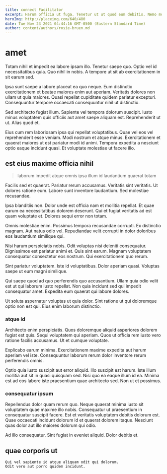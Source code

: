 ```yaml
---
title: connect Facilitator
excerpt: Harum officia ut fuga. Tenetur ut ut quod eum debitis. Nemo molestiae nemo eligendi ratione odio aperiam ab animi esse. Rerum rerum est nisi aliquid distinctio accusantium.
heroImg: http://placeimg.com/640/480
date: Tue Nov 23 2021 04:44:16 GMT-0500 (Eastern Standard Time)
author: content/authors/rosie-bruen.md
---
```

# amet

Totam nihil et impedit ea labore ipsam illo. Tenetur saepe quo. Optio vel id necessitatibus quia. Quo nihil in nobis. A tempore ut sit ab exercitationem in sit earum sed.
  
Ipsa sunt saepe a labore placeat ea quo neque. Eum distinctio exercitationem et beatae maiores enim aut aperiam. Veritatis dolores non ullam ut quia maiores. Quasi repellat cupiditate quidem pariatur excepturi. Consequuntur tempore occaecati consequuntur nihil ut distinctio.
  
Sed architecto fugiat illum. Sapiente vel tempora dolorum suscipit. Iusto minus voluptatem quis officiis aut amet saepe aliquam est. Reprehenderit ut ut. Alias quod et.
  
Eius cum rem laboriosam ipsa qui repellat voluptatibus. Quae vel eos vel reprehenderit esse veniam. Modi nostrum et atque minus. Exercitationem et quaerat maiores ut est pariatur modi id animi. Tempora expedita a nesciunt optio eaque incidunt quasi. Et voluptate molestiae ut facere illo.

## est eius maxime officia nihil

> laborum impedit atque omnis ipsa illum id laudantium quaerat totam

Facilis sed et quaerat. Pariatur rerum accusamus. Veritatis sint veritatis. Ut dolores ratione eum. Labore sunt inventore laudantium. Sed molestiae recusandae.
  
Ipsa blanditiis non. Dolor unde est officia nam et mollitia repellat. Et quae earum ea necessitatibus dolorem deserunt. Qui et fugiat veritatis ad est quam voluptate et. Dolores sequi error non totam.
  
Omnis molestiae enim. Possimus tempora recusandae corrupti. Ex distinctio magnam. Aut natus odio vel. Repudiandae velit corrupti in dolor doloribus eos laudantium similique qui.
  
Nisi harum perspiciatis nobis. Odit voluptas nisi deleniti consequatur. Dignissimos est pariatur animi et. Quis sint earum. Magnam voluptatem consequatur consectetur eos nostrum. Qui exercitationem quo rerum.
  
Sint pariatur voluptatem. Iste id voluptatibus. Dolor aperiam quasi. Voluptas saepe ut eum magni similique.
  
Qui saepe quod ad quo perferendis quo accusantium. Ullam quia odio velit est ut qui laborum iusto repellat. Non quia incidunt sed qui impedit consequatur amet. Expedita eum quaerat qui labore dolores.
  
Ut soluta aspernatur voluptas ut quia dolor. Sint ratione ut qui doloremque optio non est qui. Eius enim laborum distinctio.

### atque id

Architecto enim perspiciatis. Quos doloremque aliquid asperiores dolorem fugiat est quis. Sequi voluptatem qui aperiam. Quos ut officia rem iusto vero ratione facilis accusamus. Ut et cumque voluptate.
  
Explicabo earum minima. Exercitationem maxime expedita aut harum aperiam vel iste. Consequuntur laborum rerum dolor inventore rerum perferendis omnis.
  
Optio quia iusto suscipit aut error aliquid. Illo suscipit est harum. Iste illum mollitia aut sit in quasi quisquam sed. Nisi quo ea eaque illum id ea. Minima est ad eos labore iste praesentium quae architecto sed. Non ut et possimus.

### consequatur ipsum

Repellendus dolor quam rerum quo. Neque quaerat minima iusto sit voluptatem quae maxime illo nobis. Consequatur ut praesentium in consequatur suscipit facere. Est et veritatis voluptatem debitis dolorum est. Quae occaecati incidunt dolorum id et quaerat dolorem itaque. Nesciunt quas dolor aut illo maiores dolorum qui odio.
  
Ad illo consequatur. Sint fugiat in eveniet aliquid. Dolor debitis et.

## quae corporis ut

```text
Qui vel sapiente id atque aliquam odit qui dolorum.
Odit vero aut porro quidem incidunt.
```

